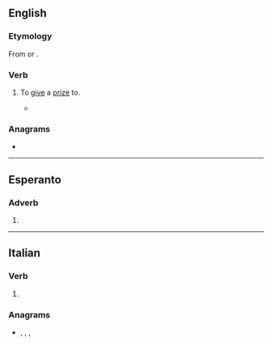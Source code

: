 ==English==

===Etymology===
From {{m|en|premium}} or {{etyl|la|en}} {{m|la|praemium||prize}}.
===Verb===
{{en-verb|premiat}}

# {{lb|en|transitive}} To [[give]] a [[prize]] to.
#* {{quote-journal|en|journal=Landscape Architecture|volume=80|page=170|year=1990|passage=Inevitably, a jury numbed by a succession of slides '''premiates''' some designs because they are "interesting" or "different."}}

===Anagrams===
* {{anagrams|en|a=aeeimprt|eta prime|etaprime|imperate}}

----

==Esperanto==

===Adverb===
{{eo-part}}

# {{eo-form of|premi|ate}}

----

==Italian==

===Verb===
{{head|it|verb form}}

# {{inflection of|it|premere||2|p|pres|subj}}

===Anagrams===
* {{l|it|imperate}}, {{l|it|permeati}}, {{l|it|pietrame}}, {{l|it|temperai}}